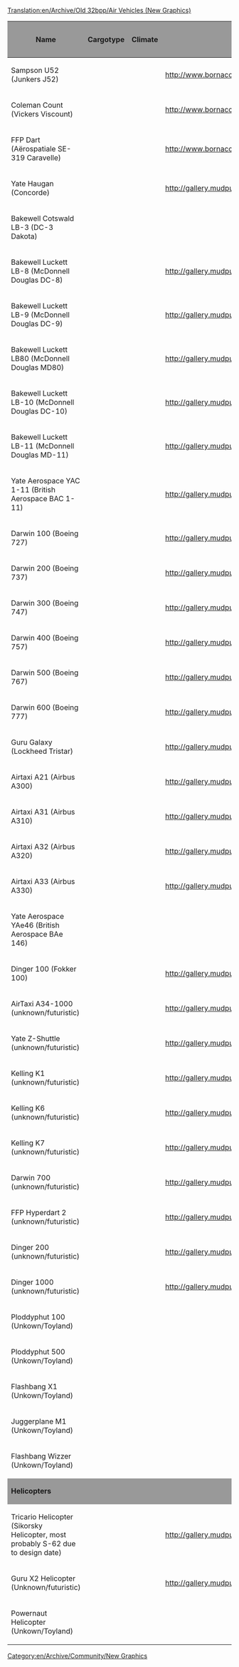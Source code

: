 [[Translation:en/Archive/Old 32bpp/Air Vehicles (New Graphics)]]
[[Category:en/Archive/Community/New Graphics]]

{| border=2
!style="background:#999999;" |Name
!style="background:#999999;" |Cargotype
!style="background:#999999;" |Climate
!style="background:#999999;" |Reference Image
!style="background:#999999;" |Remodeled By
!style="background:#999999;" |Status
!style="background:#999999;" |Image
!style="background:#999999;" |Source File
!style="background:#999999;" |Game Graphics
|-
|Sampson U52 (Junkers J52)
|
|
|http://www.bornacorn.com/veh/sampson.png
|
!style="background:#888888;" |
|
|
|
|-
|Coleman Count (Vickers Viscount)
|
|
|http://www.bornacorn.com/veh/coleman.png
|
!style="background:#888888;" |
|
|
|
|-
|FFP Dart (Aërospatiale SE-319 Caravelle)
|
|
|http://www.bornacorn.com/veh/smalljet.png
|
!style="background:#888888;" |
|
|
|
|-
|Yate Haugan (Concorde)
|
|
|http://gallery.mudpuddle.co.nz/albums/ottd/3760_G.thumb.png
|Crazy Vaclav
!style="background:#CCFF99;" |WIP
|[[File:en/Concorde.png]]
|
|
|-
|Bakewell Cotswald LB-3 (DC-3 Dakota)
|
|
|
|Crazy Vaclav
!style="background:#CCFF99;" |WIP
|[[File:en/DC-3.png]]
|
|
|-
|Bakewell Luckett LB-8 (McDonnell Douglas DC-8)
|
|
|http://gallery.mudpuddle.co.nz/albums/ottd/3744_G.thumb.png
|
!style="background:#888888;" |
|
|
|
|-
|Bakewell Luckett LB-9 (McDonnell Douglas DC-9)
|
|
|http://gallery.mudpuddle.co.nz/albums/ottd/3784_G.thumb.png
|
!style="background:#888888;" |
|
|
|
|-
|Bakewell Luckett LB80 (McDonnell Douglas MD80)
|
|
|http://gallery.mudpuddle.co.nz/albums/ottd/3784_G.thumb.png
|
!style="background:#888888;" |
|
|
|
|-
|Bakewell Luckett LB-10 (McDonnell Douglas DC-10)
|
|
|http://gallery.mudpuddle.co.nz/albums/ottd/3792_G.thumb.png
|
!style="background:#888888;" |
|
|
|
|-
|Bakewell Luckett LB-11 (McDonnell Douglas MD-11)
|
|
|http://gallery.mudpuddle.co.nz/albums/ottd/3792_G.thumb.png
|Crazy Vaclav
!style="background:#CCFF99;" |WIP
|[[File:en/Boeing MD-11.png]]
|
|
|-
|Yate Aerospace YAC 1-11 (British Aerospace BAC 1-11)
|
|
|http://gallery.mudpuddle.co.nz/albums/ottd/3784_G.thumb.png
|Crazy Vaclav
!style="background:#CCFF99;" |WIP
|[[File:en/Archive/Old 32bpp/Caravelle.png]]
|
|
|-
|Darwin 100 (Boeing 727)
|
|
|http://gallery.mudpuddle.co.nz/albums/ottd/3784_G.thumb.png
|
!style="background:#888888;" |
|
|
|
|-
|Darwin 200 (Boeing 737)
|
|
|http://gallery.mudpuddle.co.nz/albums/ottd/3800_G.thumb.png
|
!style="background:#888888;" |
|
|
|
|-
|Darwin 300 (Boeing 747)
|
|
|http://gallery.mudpuddle.co.nz/albums/ottd/3752_G.thumb.png
|Crazy Vaclav
!style="background:#CCFF99;" |WIP
|[[File:en/Boeing 747.png]]
|
|
|-
|Darwin 400 (Boeing 757)
|
|
|http://gallery.mudpuddle.co.nz/albums/ottd/3800_G.thumb.png
|
!style="background:#888888;" |
|
|
|
|-
|Darwin 500 (Boeing 767)
|
|
|http://gallery.mudpuddle.co.nz/albums/ottd/3800_G.thumb.png
|
!style="background:#888888;" |
|
|
|
|-
|Darwin 600 (Boeing 777)
|
|
|http://gallery.mudpuddle.co.nz/albums/ottd/3800_G.thumb.png
|
!style="background:#888888;" |
|
|
|
|-
|Guru Galaxy (Lockheed Tristar)
|
|
|http://gallery.mudpuddle.co.nz/albums/ottd/3792_G.thumb.png
|
!style="background:#888888;" |
|
|
|
|-
|Airtaxi A21 (Airbus A300)
|
|
|http://gallery.mudpuddle.co.nz/albums/ottd/3800_G.thumb.png
|Crazy Vaclav
!style="background:#CCFF99;" |WIP
|[[File:en/A300 small.png]]
|
|
|-
|Airtaxi A31 (Airbus A310)
|
|
|http://gallery.mudpuddle.co.nz/albums/ottd/3800_G.thumb.png
|Crazy Vaclav
!style="background:#CCFF99;" |WIP
|[[File:en/A310 small.png]]
|
|
|-
|Airtaxi A32 (Airbus A320)
|
|
|http://gallery.mudpuddle.co.nz/albums/ottd/3800_G.thumb.png
|Crazy Vaclav
!style="background:#CCFF99;" |WIP
|[[File:en/A320 small.png]]
|
|
|-
|Airtaxi A33 (Airbus A330)
|
|
|http://gallery.mudpuddle.co.nz/albums/ottd/3800_G.thumb.png
|Crazy Vaclav
!style="background:#CCFF99;" |WIP
|[[File:en/A330 small.png]]
|
|
|-
|Yate Aerospace YAe46 (British Aerospace BAe 146)
|
|
|
|
!style="background:#888888;" |
|
|
|
|-
|Dinger 100 (Fokker 100)
|
|
|http://gallery.mudpuddle.co.nz/albums/ottd/3784_G.thumb.png
|
!style="background:#888888;" |
|
|
|
|-
|AirTaxi A34-1000 (unknown/futuristic)
|
|
|http://gallery.mudpuddle.co.nz/albums/ottd/3856_G.thumb.png
|
!style="background:#888888;" |
|
|
|
|-
|Yate Z-Shuttle (unknown/futuristic)
|
|
|http://gallery.mudpuddle.co.nz/albums/ottd/3848_G.thumb.png
|
!style="background:#888888;" |
|
|
|
|-
|Kelling K1 (unknown/futuristic)
|
|
|http://gallery.mudpuddle.co.nz/albums/ottd/3888_G.thumb.png
|
!style="background:#888888;" |
|
|
|
|-
|Kelling K6 (unknown/futuristic)
|
|
|http://gallery.mudpuddle.co.nz/albums/ottd/3864_G.thumb.png
|
!style="background:#888888;" |
|
|
|
|-
|Kelling K7 (unknown/futuristic)
|
|
|http://gallery.mudpuddle.co.nz/albums/ottd/3872_G.thumb.png
|
!style="background:#888888;" |
|
|
|
|-
|Darwin 700 (unknown/futuristic)
|
|
|http://gallery.mudpuddle.co.nz/albums/ottd/3880_G.thumb.png
|
!style="background:#888888;" |
|
|
|
|-
|FFP Hyperdart 2 (unknown/futuristic)
|
|
|http://gallery.mudpuddle.co.nz/albums/ottd/3824_G.thumb.png
|
!style="background:#888888;" |
|
|
|
|-
|Dinger 200 (unknown/futuristic)
|
|
|http://gallery.mudpuddle.co.nz/albums/ottd/3832_G.thumb.png
|
!style="background:#888888;" |
|
|
|
|-
|Dinger 1000 (unknown/futuristic)
|
|
|http://gallery.mudpuddle.co.nz/albums/ottd/3840_G.thumb.png
|Crazy Vaclav
!style="background:#CCFF99;" |WIP
|[[File:en/Sonic cruiser.png]]
|
|
|-
|Ploddyphut 100 (Unkown/Toyland)
|
|
|
|
!style="background:#888888;" |
|
|
|
|-
|Ploddyphut 500 (Unkown/Toyland)
|
|
|
|
!style="background:#888888;" |
|
|
|
|-
|Flashbang X1 (Unkown/Toyland)
|
|
|
|
!style="background:#888888;" |
|
|
|
|-
|Juggerplane M1 (Unkown/Toyland)
|
|
|
|
!style="background:#888888;" |
|
|
|
|-
|Flashbang Wizzer (Unkown/Toyland)
|
|
|
|
!style="background:#888888;" |
|
|
|
|-
!colspan="9" style="background:#999999;" |'''Helicopters'''
|-
|Tricario Helicopter (Sikorsky Helicopter, most probably S-62 due to design date)
|
|
|http://gallery.mudpuddle.co.nz/albums/ottd/3816_G.thumb.png
|
!style="background:#888888;" |
|
|
|
|-
|Guru X2 Helicopter (Unknown/futuristic)
|
|
|http://gallery.mudpuddle.co.nz/albums/ottd/3896_G.thumb.png
|
!style="background:#888888;" |
|
|
|
|-
|Powernaut Helicopter (Unkown/Toyland)
|
|
|
|
!style="background:#888888;" |
|
|
|
|}